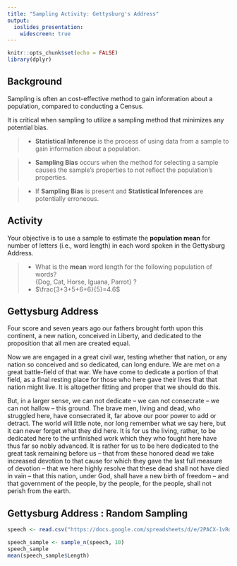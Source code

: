```yaml
---
title: "Sampling Activity: Gettysburg's Address"
output: 
  ioslides_presentation:
    widescreen: true
---
```


```r
knitr::opts_chunk$set(echo = FALSE)
library(dplyr)
```

## Background

Sampling is often an cost-effective method to gain information about a population, compared to conducting a Census.
    
It is critical when sampling to utilize a sampling method that minimizes any potential bias.      

  >- **Statistical Inference** is the process of using data from a sample to gain information about a population.
  
  >- **Sampling Bias** occurs when the method for selecting a sample causes the sample's properties to not reflect the population's properties.
  
  >- If **Sampling Bias** is present and **Statistical Inferences** are potentially erroneous.



## Activity

Your objective is to use a sample to estimate the **population mean** for number of letters (i.e., word length) in each word spoken in the Gettysburg Address.

  >- What is the **mean** word length for the following population of words?  
  {Dog, Cat, Horse, Iguana, Parrot} ?
  >- $\frac{3+3+5+6+6}{5}=4.6$


## Gettysburg Address {.smaller}

Four score and seven years ago our fathers brought forth upon this continent, a new nation, conceived in Liberty, and dedicated to the proposition that all men are created equal. 

Now we are engaged in a great civil war, testing whether that nation, or any nation so conceived and so dedicated, can long endure. We are met on a great battle-field of that war. We have come to dedicate a portion of that field, as a final resting place for those who here gave their lives that that nation might live. It is altogether fitting and proper that we should do this. 

But, in a larger sense, we can not dedicate -- we can not consecrate -- we can not hallow -- this ground. The brave men, living and dead, who struggled here, have consecrated it, far above our poor power to add or detract. The world will little note, nor long remember what we say here, but it can never forget what they did here. It is for us the living, rather, to be dedicated here to the unfinished work which they who fought here have thus far so nobly advanced. It is rather for us to be here dedicated to the great task remaining before us -- that from these honored dead we take increased devotion to that cause for which they gave the last full measure of devotion -- that we here highly resolve that these dead shall not have died in vain -- that this nation, under God, shall have a new birth of freedom -- and that government of the people, by the people, for the people, shall not perish from the earth. 


## Gettysburg Address : Random Sampling {.smaller}

```r
speech <- read.csv("https://docs.google.com/spreadsheets/d/e/2PACX-1vRq8oZv7Hry8oUk6ApjnXU6aCYa1vbCLwQsiaHu6uSK5w9Z4NmffV_EUdt_xGepnFzdFKBzg3Cqirej/pub?gid=0&single=true&output=csv")
```


```r
speech_sample <- sample_n(speech, 10)
speech_sample
mean(speech_sample$Length)
```



